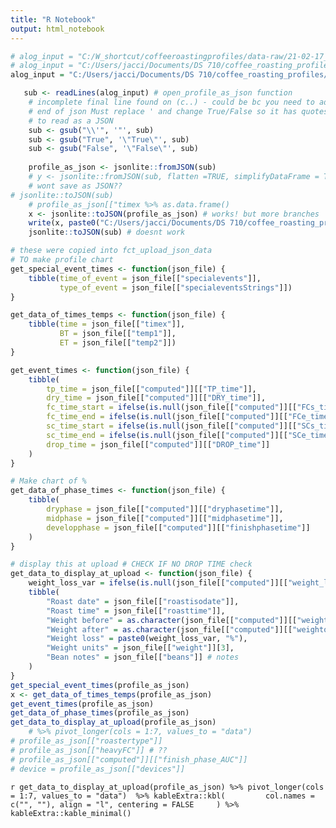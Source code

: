 ```yaml
---
title: "R Notebook"
output: html_notebook
---
```


```r

# alog_input = "C:/W_shortcut/coffeeroastingprofiles/data-raw/21-02-17_1840_ZambiaKasama_1stcrack.alog"
# alog_input = "C:/Users/jacci/Documents/DS 710/coffee_roasting_profiles/data-raw/21-02-17_1840_ZambiaKasama_1stcrack.alog"
alog_input = "C:/Users/jacci/Documents/DS 710/coffee_roasting_profiles/data-raw/21-02-09_2015_Haiti_Baptiste.alog"
```

```r
   sub <- readLines(alog_input) # open_profile_as_json function
    # incomplete final line found on (c..) - could be bc you need to add line at
    # end of json Must replace ' and change True/False so it has quotes in order
    # to read as a JSON
    sub <- gsub("\\'", '"', sub)
    sub <- gsub("True", '\"True\"', sub)
    sub <- gsub("False", '\"False\"', sub)
    
    profile_as_json <- jsonlite::fromJSON(sub)
    # y <- jsonlite::fromJSON(sub, flatten =TRUE, simplifyDataFrame = TRUE)
    # wont save as JSON??
# jsonlite::toJSON(sub)
    # profile_as_json[["timex %>% as.data.frame()
    x <- jsonlite::toJSON(profile_as_json) # works! but more branches
    write(x, paste0("C:/Users/jacci/Documents/DS 710/coffee_roasting_profiles/data-raw/saved/","test_haiti.json"))
    jsonlite::toJSON(sub) # doesnt work
```
```r
# these were copied into fct_upload_json_data
# TO make profile chart
get_special_event_times <- function(json_file) {
    tibble(time_of_event = json_file[["specialevents"]],
           type_of_event = json_file[["specialeventsStrings"]])
}

get_data_of_times_temps <- function(json_file) {
    tibble(time = json_file[["timex"]],
           BT = json_file[["temp1"]],
           ET = json_file[["temp2"]])
}

get_event_times <- function(json_file) {
    tibble(
        tp_time = json_file[["computed"]][["TP_time"]],
        dry_time = json_file[["computed"]][["DRY_time"]],
        fc_time_start = ifelse(is.null(json_file[["computed"]][["FCs_time"]]), 0, json_file[["computed"]][["FCs_time"]]),
        fc_time_end = ifelse(is.null(json_file[["computed"]][["FCe_time"]]), 0, json_file[["computed"]][["FCe_time"]]),
        sc_time_start = ifelse(is.null(json_file[["computed"]][["SCs_time"]]), 0, json_file[["computed"]][["SCs_time"]]),
        sc_time_end = ifelse(is.null(json_file[["computed"]][["SCe_time"]]), 0, json_file[["computed"]][["SCe_time"]]),
        drop_time = json_file[["computed"]][["DROP_time"]]
    )
}

# Make chart of %
get_data_of_phase_times <- function(json_file) {
    tibble(
        dryphase = json_file[["computed"]][["dryphasetime"]],
        midphase = json_file[["computed"]][["midphasetime"]],
        developphase = json_file[["computed"]][["finishphasetime"]]
    )
}

# display this at upload # CHECK IF NO DROP TIME check
get_data_to_display_at_upload <- function(json_file) {
    weight_loss_var = ifelse(is.null(json_file[["computed"]][["weight_loss"]]), 0, json_file[["computed"]][["weight_loss"]])
    tibble(
        "Roast date" = json_file[["roastisodate"]],
        "Roast time" = json_file[["roasttime"]],
        "Weight before" = as.character(json_file[["computed"]][["weightin"]]),
        "Weight after" = as.character(json_file[["computed"]][["weightout"]]),
        "Weight loss" = paste0(weight_loss_var, "%"),
        "Weight units" = json_file[["weight"]][3],
        "Bean notes" = json_file[["beans"]] # notes
    )
}
get_special_event_times(profile_as_json)
x <- get_data_of_times_temps(profile_as_json)
get_event_times(profile_as_json)
get_data_of_phase_times(profile_as_json)
get_data_to_display_at_upload(profile_as_json)    
    # %>% pivot_longer(cols = 1:7, values_to = "data")
# profile_as_json[["roastertype"]]
# profile_as_json[["heavyFC"]] # ??
# profile_as_json[["computed"]][["finish_phase_AUC"]]
# device = profile_as_json[["devices"]]
```
```r
get_data_to_display_at_upload(profile_as_json) %>% pivot_longer(cols = 1:7, values_to = "data")  %>% kableExtra::kbl(
        col.names = c("", ""), align = "l", centering = FALSE
    ) %>%  kableExtra::kable_minimal()
    ```
